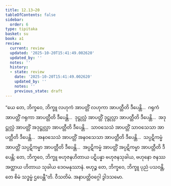 ```yaml
---
title: 12.13–20
tableOfContents: false
sidebar:
  order: 6
type: tipitaka
basket: su
book: a1
review:
  current: review
  updated: '2025-10-20T15:41:49.002620'
  updated_by: ''
  notes: ''
  history:
  - state: review
    date: '2025-10-20T15:41:49.002620'
    updated_by: ''
    notes: ''
    previous_state: draft
---
```



<DynamicBreadcrumb />


<ReviewStatus review={frontmatter.review} showDetails={true} />

<HypothesisAnnotation frontmatter={frontmatter} />

<Division number="162–169" book="a1" e="ch" v="15">

<Paragraph number="260" book="a1">
“ယေ တေ, ဘိက္ခဝေ, ဘိက္ခူ လဟုကံ အာပတ္တိံ လဟုကာ အာပတ္တီတိ ဒီပေန္တိ…  ဂရုကံ အာပတ္တိံ ဂရုကာ အာပတ္တီတိ ဒီပေန္တိ…  ဒုဋ္ဌုလ္လံ အာပတ္တိံ ဒုဋ္ဌုလ္လာ အာပတ္တီတိ ဒီပေန္တိ…  အဒုဋ္ဌုလ္လံ အာပတ္တိံ အဒုဋ္ဌုလ္လာ အာပတ္တီတိ ဒီပေန္တိ…  သာဝသေသံ အာပတ္တိံ သာဝသေသာ အာပတ္တီတိ ဒီပေန္တိ…  အနဝသေသံ အာပတ္တိံ အနဝသေသာ အာပတ္တီတိ ဒီပေန္တိ…  သပ္ပဋိကမ္မံ အာပတ္တိံ သပ္ပဋိကမ္မာ အာပတ္တီတိ ဒီပေန္တိ…  အပ္ပဋိကမ္မံ အာပတ္တိံ အပ္ပဋိကမ္မာ အာပတ္တီတိ ဒီပေန္တိ; တေ, ဘိက္ခဝေ, ဘိက္ခူ ဗဟုဇနဟိတာယ ပဋိပန္နာ ဗဟုဇနသုခါယ, ဗဟုနော ဇနဿ အတ္ထာယ ဟိတာယ သုခါယ ဒေဝမနုဿာနံ. ဗဟုဉ္စ တေ, ဘိက္ခဝေ, ဘိက္ခူ ပုညံ ပသဝန္တိ, တေ စိမံ သဒ္ဓမ္မံ ဌပေန္တီ”တိ.

</Paragraph>
</Division>

<Paragraph number="261" type="center" book="a1">
ဝီသတိမံ.



</Paragraph>

<Paragraph number="262" type="center" book="a1">
အနာပတ္တိဝဂ္ဂေါ ဒွါဒသမော.
</Paragraph>